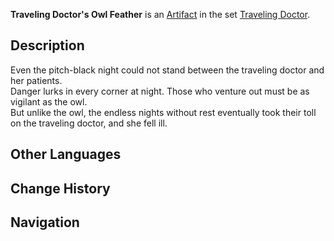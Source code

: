 {{Artifact Infobox
|image = Item Traveling Doctor's Owl Feather.png
|set   = Traveling Doctor
|piece = Plume of Death
}}
{{Description|The durable feather of an owl. Emblematic of nocturnal supremacy, it gave some encouragement to the Traveling Doctor when venturing out to visit patients late at night.}}
'''Traveling Doctor's Owl Feather''' is an [[Artifact]] in the set [[Traveling Doctor]].

==Description==
Even the pitch-black night could not stand between the traveling doctor and her patients.<br />Danger lurks in every corner at night. Those who venture out must be as vigilant as the owl.<br />But unlike the owl, the endless nights without rest eventually took their toll on the traveling doctor, and she fell ill.

==Other Languages==
{{Other Languages
|en      = Traveling Doctor's Owl Feather
|zhs     = 游医的枭羽
|zhs_rm  = Yóu Yī de Xiāo Yǔ
|zht     = 遊醫的梟羽
|zht_rm  = Yóu Yī de Xiāo Yǔ
|zh_tl   = Traveling Doctor's Owl Feather
|ja      = 医者の梟の羽根
|ja_rm   = Isha no Fukurou no Hane
|ja_tl   = Doctor's Owl Feather
|ko      = 떠돌이 의사의 올빼미깃
|ko_rm   = 
|ko_tl   = 
|es      = Pluma del Búho de la Médica Itinerante
|es_tl   = Owl Feather of the Traveling Doctor
|fr      = Plume de hibou du Médecin itinérant
|fr_tl   = Owl Feather of the Traveling Doctor
|ru      = Совиное перо целителя
|ru_tl   = 
|th      = Traveling Doctor's Owl Feather
|vi      = Lông Vũ Thầy Thuốc
|vi_tl   = 
|de      = Wanderarzt-Eulenfeder
|de_tl   = Traveling Doctor's Owl Feather
|id      = Traveling Doctor's Owl Feather
|pt      = Pena de Coruja do Doutor Viajante
|pt_tl   = 
}}

==Change History==
{{Change History|1.0}}

==Navigation==
{{Artifact Set Navbox|Traveling Doctor}}